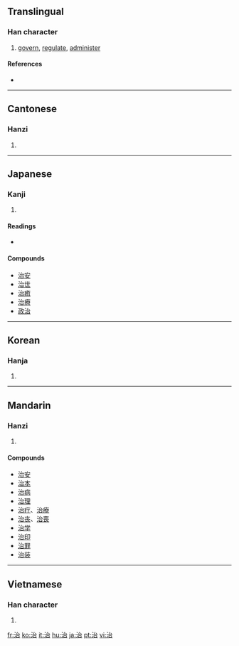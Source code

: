 ==Translingual==

===Han character===
{{Han char|rn=85|rad=水|as=05|sn=8|four=3316<sub>0</sub>|canj=水戈口 (EIR)}}

# [[govern]], [[regulate]], [[administer]]

====References====
* {{Han ref|kx=0614.070|dkj=17256|dj=1007.110|hdz=31599.060|uh=6CBB|ud=27835|bh=AA76|bd=43638}}

----

==Cantonese==

===Hanzi===
{{yue-hanzi|jyut=|y=[[ji6]]}}

# {{defn|Cantonese|sort=水05}}

----

==Japanese==

===Kanji===
{{ja-kanji|grade=4|rs=水05}}

# {{defn|Japanese}}

====Readings====
* {{ja-readings|on=[[じ]] (ji), [[ち]] (chi)|kun=[[おさめる]] ([[治める]], osameru), [[なおる]] ([[治る]], naoru), [[おさまる]] ([[治まる]], osamaru)}}

====Compounds====
* [[治安]]
* [[治世]]
* [[治癒]]
* [[治療]]
* [[政治]]

----

==Korean==

===Hanja===
{{ko-hanja|hangeul=치|eumhun=|rv=chi|mr=ch'i|y=chi}}

# {{defn|Korean|sort=水05}}

----

==Mandarin==

===Hanzi===
{{cmn-hanzi|pin=[[zhì]] ([[zhi4]])|wg=[[chih4|chih<sup>4</sup>]]}}

# {{defn|Mandarin|sort=水05}}

====Compounds====
* [[治安]]
* [[治本]]
* [[治病]]
* [[治理]]
* [[治疗]]、[[治療]]
* [[治丧]]、[[治喪]]
* [[治学]]
* [[治印]]
* [[治罪]]
* [[治装]]

----

==Vietnamese==

===Han character===
{{vi-hantu|[[trì]], [[trị]], [[chệ]], [[trịa]]|rs=水05}}

# {{defn|Vietnamese|sort=水05}}

[[fr:治]]
[[ko:治]]
[[it:治]]
[[hu:治]]
[[ja:治]]
[[pt:治]]
[[vi:治]]